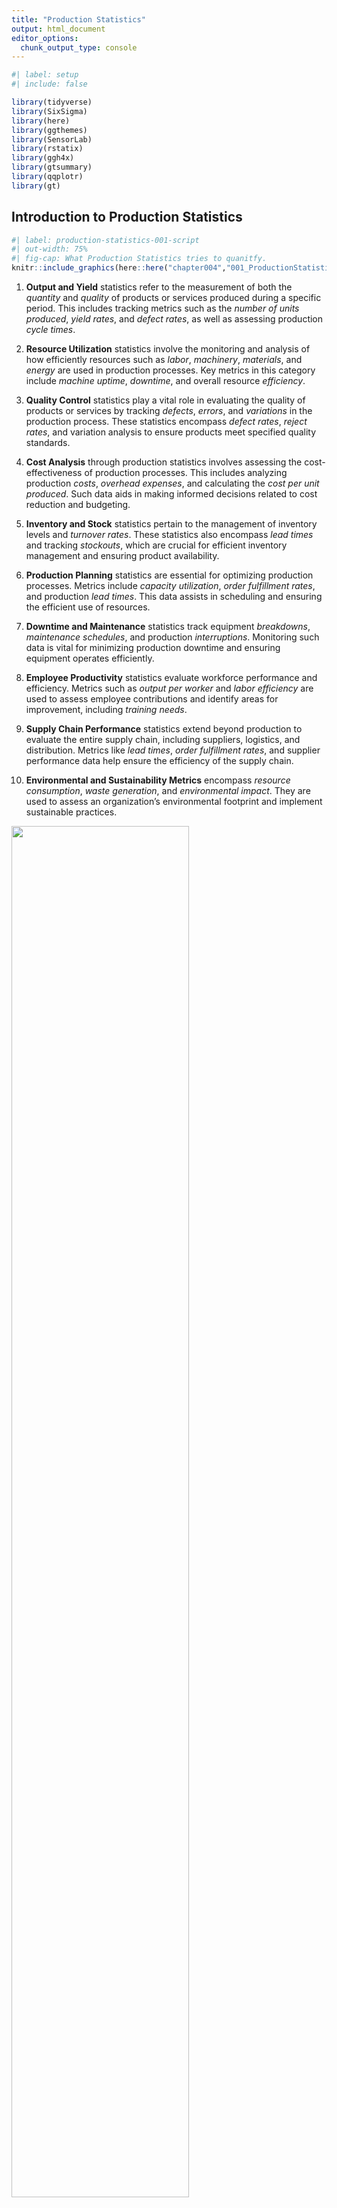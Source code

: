 ```yaml
---
title: "Production Statistics"
output: html_document
editor_options: 
  chunk_output_type: console
---
```


```r
#| label: setup
#| include: false

library(tidyverse)
library(SixSigma)
library(here)
library(ggthemes)
library(SensorLab)
library(rstatix)
library(ggh4x)
library(gtsummary)
library(qqplotr)
library(gt)

```

## Introduction to Production Statistics 

::: {.content-visible when-profile="script"}

```r
#| label: production-statistics-001-script
#| out-width: 75%
#| fig-cap: What Production Statistics tries to quanitfy.
knitr::include_graphics(here::here("chapter004","001_ProductionStatistics.png"))
```

1. **Output and Yield** statistics refer to the measurement of both the *quantity* and *quality* of products or services produced during a specific period. This includes tracking metrics such as the *number of units produced*, *yield rates*, and *defect rates*, as well as assessing production *cycle times*.

2. **Resource Utilization** statistics involve the monitoring and analysis of how efficiently resources such as *labor*, *machinery*, *materials*, and *energy* are used in production processes. Key metrics in this category include *machine uptime*, *downtime*, and overall resource *efficiency*.

3. **Quality Control** statistics play a vital role in evaluating the quality of products or services by tracking *defects*, *errors*, and *variations* in the production process. These statistics encompass *defect rates*, *reject rates*, and variation analysis to ensure products meet specified quality standards.

4. **Cost Analysis** through production statistics involves assessing the cost-effectiveness of production processes. This includes analyzing production *costs*, *overhead expenses*, and calculating the *cost per unit produced*. Such data aids in making informed decisions related to cost reduction and budgeting.

5. **Inventory and Stock** statistics pertain to the management of inventory levels and *turnover rates*. These statistics also encompass *lead times* and tracking *stockouts*, which are crucial for efficient inventory management and ensuring product availability.

6. **Production Planning** statistics are essential for optimizing production processes. Metrics include *capacity utilization*, *order fulfillment rates*, and production *lead times*. This data assists in scheduling and ensuring the efficient use of resources.

7. **Downtime and Maintenance** statistics track equipment *breakdowns*, *maintenance schedules*, and production *interruptions*. Monitoring such data is vital for minimizing production downtime and ensuring equipment operates efficiently.

8. **Employee Productivity** statistics evaluate workforce performance and efficiency. Metrics such as *output per worker* and *labor efficiency* are used to assess employee contributions and identify areas for improvement, including *training needs*.

9. **Supply Chain Performance** statistics extend beyond production to evaluate the entire supply chain, including suppliers, logistics, and distribution. Metrics like *lead times*, *order fulfillment rates*, and supplier performance data help ensure the efficiency of the supply chain.

10. **Environmental and Sustainability Metrics** encompass *resource consumption*, *waste generation*, and *environmental impact*. They are used to assess an organization's environmental footprint and implement sustainable practices.


:::

::: {.content-visible when-profile="slides"}

::: {.r-stack}
![](chapter004/001_ProductionStatistics_000.svg){.fragment .fade-in-then-out width=75% fig-align="center" auto-animate=true}

![](chapter004/001_ProductionStatistics_001.svg){.fragment .fade-in-then-out width=75% fig-align="center" auto-animate=true}

![](chapter004/001_ProductionStatistics_002.svg){.fragment .fade-in-then-out width=75% fig-align="center" auto-animate=true}

![](chapter004/001_ProductionStatistics_003.svg){.fragment .fade-in-then-out width=75% fig-align="center" auto-animate=true}

![](chapter004/001_ProductionStatistics_004.svg){.fragment .fade-in-then-out width=75% fig-align="center" auto-animate=true}
:::

:::


## Control Charts for Variables

### The production

::: {.content-visible when-profile="script"}

```r
#| label: fig-production
#| out-width: 75%
#| fig-cap: The drive shaft production over time

load(here("data","drive_shaft_data.Rdata"))

drive_shaft <- drive_shaft %>% 
  mutate(
    pass_1_fail_0 = 
      case_when(
        (diameter<12.5)&(diameter>11.5)~"PASS",
        TRUE~"FAIL"
      )
  )


drive_shaft %>% 
  filter(group=="group02") %>% 
  ggplot(
    aes(
      x = sample_no, 
      y = diameter,
      group = sample_no
    )
  )+
  geom_point(
    aes(
    ),
    size =5
  )+
  geom_line(
    aes(group = 1),
    color = "gray"
  )+
  scale_y_continuous(
    # limits = c(10,14),
    # expand = c(0,0,0,0)
  )+
  scale_x_continuous(
    breaks = seq(0,100,5),
    expand = c(0.005,0,0,0)
  )+
  theme_bw(base_size = 10)+
  theme(
    legend.position = "bottom"
  )+
  labs(
    title = "drive shaft diameter production",
    x = "time index",
    y = "diameter"
  )

```

In @fig-production the drive shaft production and the behaviour of the mission critical parameter `diameter` is shown over time.

:::

::: {.content-visible when-profile="slides"}

```r
#| label: fig-prod-time
#| out-width: 85%
#| fig-cap: The production data
#| fig-pos: "H"

knitr::include_graphics(here::here("chapter004","002_production_data.gif"))


```

:::

### Run Chart

:::{.r-stack}

:::{.fragment .fade-out}

```r
#| label: fig-run-chart
#| out-width: 85%
#| fig-cap: A run chart with control and warning limits without subgroups.
#| fig-pos: "H"

load(here("data","drive_shaft_data.Rdata"))
# source("spc_helpers.R")

grp02 <- drive_shaft %>% 
  filter(group == "group02")

subgroup <- data.frame(subgroup = rep(seq(1,20),each = 5))

grp02 <- bind_cols(
  grp02, subgroup
)

grp02_mean <- grp02 %>% 
  group_by(subgroup) %>% 
  summarise(
    mean_dia = mean(diameter),
    min_dia = min(diameter),
    max_dia = max(diameter),
    med_dia = median(diameter),
    sd_dia = sd(diameter)
  ) %>% 
  ungroup() %>% 
  add_column(sample_no = as.integer(seq(5,100,5)))

#run chart

grp02 %>% 
  ggplot(
    aes(x = sample_no,
        y = diameter)
  )+
  geom_point()+
  geom_hline(
    aes(
      yintercept = mean(diameter),
      linetype = "mean"
      )
  )+
  geom_hline(
    aes(
      yintercept = cmp_UCL(diameter,n = 1),
      linetype = "UCL"
    )
  )+
  geom_hline(
    aes(
      yintercept = cmp_LCL(diameter,n=1),
      linetype = "LCL"
    )
  )+
  geom_hline(
    aes(
      yintercept = cmp_UWL(diameter,n=1),
      linetype = "UWL"
    )
  )+
  geom_hline(
    aes(
      yintercept = cmp_LWL(diameter,n=1),
      linetype = "LWL"
    )
  )+
  labs(
    title = "run chart",
    linetype = ""
    )+
  scale_linetype_manual(
    values = c(
      "mean" = "solid",
      "UCL" = "dashed",
      "LCL" = "dashed",
      "UWL" = "dotted",
      "LWL" = "dotted"
    )
  )+
  theme_few(base_size = 15)+
  theme(
    legend.position = "bottom"
  )

```

:::

:::{.fragment .fade-in}

\begin{align}
UCL &= \bar{x} + 2.58\frac{sd(x)}{\sqrt{n}} \;\text{with}\;n=1 \\
LCL &= \bar{x} - 2.58\frac{sd(x)}{\sqrt{n}} \;\text{with}\;n=1 \\
UWL &= \bar{x} + 1.96\frac{sd(x)}{\sqrt{n}} \;\text{with}\;n=1 \\
LWL &= \bar{x} - 1.96\frac{sd(x)}{\sqrt{n}} \;\text{with}\;n=1
\end{align}

:::

::: {.content-visible when-profile="script"}

In Shewhart [@0486652327] charts for statistical process control, control limits such as the [Upper Control Limit (UCL)](#UCL), [Lower Control Limit (LCL)](#LCL), [Upper Warning Limit (UWL)](#UWL), and [Lower Warning Limit (LWL)](#LWL) play a crucial role. 
These limits establish boundaries for normal process variability. 
By incorporating confidence intervals, such as $97\%$ or $99\%$, into these limits, a statistical framework is added, providing a nuanced understanding of process variability. 
A $97\%$ confidence interval implies that $97\%$ of data points should fall within the calculated range, while a $99\%$ interval accommodates $99\%$. 
This approach enhances the sensitivity of Shewhart charts, aiding in the timely detection of significant process shifts. 
The choice of confidence level depends on the desired balance between false alarms and the risk of missing genuine deviations from the norm.

:::

:::

### X-bar chart

:::{.r-stack}

:::{.fragment .fade-out}

```r
#| label: fig-xbar
#| out-width: 85%
#| fig-cap: A X-bar chart with control and warning limits based on subgroups of $n=5$
#| fig-pos: "H"

grp02 %>%   
  ggplot()+
  geom_point(
    aes(
      x = subgroup,
      y = diameter,
      ),
    color = "gray",
    size = 2,
    # shape = 8
    )+
  geom_linerange(
    data = grp02_mean,
    aes(
      x = subgroup,
      ymin = min_dia,
      ymax = max_dia),
    color = "gray"
  )+
  geom_point(
    data = grp02_mean,
    aes(x = subgroup,
        y = mean_dia,
        group = 1
        ),
    size = 5
  )+
  geom_line(
    data = grp02_mean,
    aes(x = subgroup,
        y = mean_dia,
        group = 1)
  )+
  geom_hline(
    aes(
      yintercept = median(diameter)
    )
  )+
  geom_hline(
    aes(
      yintercept = cmp_UCL(diameter,n = 5),
      linetype = "UCL"
    )
  )+
  geom_hline(
    aes(
      yintercept = cmp_LCL(diameter,n=5),
      linetype = "LCL"
    )
  )+
  geom_hline(
    aes(
      yintercept = cmp_UWL(diameter,n=5),
      linetype = "UWL"
    )
  )+
  geom_hline(
    aes(
      yintercept = cmp_LWL(diameter,n=5),
      linetype = "LWL"
    )
  )+
  scale_x_continuous(
    breaks = seq(1,20,2),
  )+
  labs(
    title = "X-bar chart",
    x = "sample",
    linetype = ""
  )+
  scale_linetype_manual(
    values = c(
      "mean" = "solid",
      "UCL" = "dashed",
      "LCL" = "dashed",
      "UWL" = "dotted",
      "LWL" = "dotted"
    )
  )+
  theme_bw(base_size = 15)+
  theme(
    legend.position = "bottom"
  )


```

:::

:::{.fragment .fade-in}

\begin{align}
UCL &= \bar{x} + 2.58\frac{sd(x)}{\sqrt{n}} \;\text{with}\;n=5 \\
LCL &= \bar{x} - 2.58\frac{sd(x)}{\sqrt{n}} \;\text{with}\;n=5 \\
UWL &= \bar{x} + 1.96\frac{sd(x)}{\sqrt{n}} \;\text{with}\;n=5 \\
LWL &= \bar{x} - 1.96\frac{sd(x)}{\sqrt{n}} \;\text{with}\;n=5
\end{align}

:::

::: {.content-visible when-profile="script"}

An X-bar chart is a statistical tool for quality control, used to monitor process stability over time. 
It involves collecting data, calculating subgroup means, determining control limits, and plotting the data on a chart. 
By monitoring points relative to the control limits, it helps identify shifts in the process mean, allowing corrective action for consistent quality.

It is effective in quality control because it focuses on detecting changes in the process mean. 
By setting statistical control limits, it distinguishes between common and special causes of variation. 
When data points fall outside these limits, it signals the presence of external factors, prompting corrective action. 
The chart's visual representation of data points over time facilitates early issue detection, supporting a proactive approach to maintaining process stability and continuous improvement in quality control.

:::

:::

### S-Chart

:::{.r-stack}

:::{.fragment .fade-out}

```r
#| label: fig-s-chart
#| out-width: 75%
#| fig-cap: The s chart with control and warning limits.
#| fig-pos: "H"


grp02_mean %>% 
  ggplot(aes(x = subgroup,y = sd_dia))+
  geom_point()+
  geom_hline(
    aes(
      yintercept = cmp_s_mean(sd_dia,n=5),
      linetype = "mean"
    )
  )+
  geom_hline(
    aes(
      yintercept = cmp_UCL_s(sd_dia, n = 5),
      linetype = "UCL"
    )
  )+
  geom_hline(
    aes(
      yintercept = cmp_LCL_s(sd_dia, n = 5),
      linetype = "LCL"
    )
  )+
  geom_hline(
    aes(
      yintercept = cmp_UWL_s(sd_dia, n = 5),
      linetype = "UWL"
    )
  )+
  geom_hline(
    aes(
      yintercept = cmp_LWL_s(sd_dia, n = 5),
      linetype = "LWL"
    )
  )+
  scale_linetype_manual(
    values = c(
      "mean" = "solid",
      "UCL" = "dashed",
      "LCL" = "dashed",
      "UWL" = "dotted",
      "LWL" = "dotted"
    )
  )+
  scale_x_continuous(
    breaks = seq(1,20,2),
  )+
  geom_line()+
  geom_point(
    data = 
  )+
  labs(
    title = "S - Chart",
    y = "standard deviation",
    x = "sample",
    linetype = ""
  )+
  theme_bw(base_size = 15)+
  theme(
    legend.position = "bottom"
  )

```

:::

:::{.fragment .fade-in}

\begin{align}
UCL &= \sigma * \sqrt{\frac{\chi^2_{1-\beta=0.995;n-1}}{n-1}} \;\text{with}\;n=5 \\
LCL &= \sigma * \sqrt{\frac{\chi^2_{1-\beta=0.005;n-1}}{n-1}} \;\text{with}\;n=5 \\
UWL &= \sigma * \sqrt{\frac{\chi^2_{1-\beta=0.975;n-1}}{n-1}} \;\text{with}\;n=5 \\
LWL &= \sigma * \sqrt{\frac{\chi^2_{1-\beta=0.025;n-1}}{n-1}} \;\text{with}\;n=5
\end{align}

:::

::: {.content-visible when-profile="script"}

An S chart, or standard deviation chart, is a type of control chart used in statistical process control. 
It is designed to monitor the variability or dispersion of a process over time. 
The S chart displays the sample standard deviation of a process by plotting it against time or the sequence of samples. 
Similar to other control charts, it typically includes a central line representing the average standard deviation and upper and lower control limits. 
The S chart is useful for detecting shifts or trends in the variability of a process, allowing for timely adjustments or interventions if needed.

:::

:::

## Control Charts for Attributes


### NP Chart

:::{.r-stack}

:::{.fragment .fade-out}

```r
#| label: fig-np-chart
#| out-width: 75%
#| fig-cap: A NP-Chart with control limits.
#| fig-pos: "H"

set.seed(123)

prop_fail = data.frame(
  failed_units = rbinom(n = 10,size = 100,0.1)) %>% 
  mutate(
    prop = failed_units/sum(failed_units),
  ) %>% 
  rowid_to_column(var = "sample_no")


prop_fail %>% 
  ggplot(aes(x = sample_no,y = failed_units))+
  geom_point()+
  geom_line()+
  geom_hline(
    aes(yintercept = 10)
  )+
  geom_hline(
    aes(yintercept = 10+3*sqrt((10*(1-0.1))))
  )+
  scale_y_continuous(
    limits = c(0,NA),
    expand = c(0,0,0.05,0),
    breaks = seq(0,100)
  )+
  scale_x_continuous(
    breaks = seq(1,10)
  )+
  labs(
    title = "P Chart",
    x = "sample",
    y = "fraction non-conforming"
  )+
  theme_bw(base_size = 15)


```

:::

:::{.fragment .fade-in}

\begin{align}
CL = n\bar{p} \pm 3\sqrt{n\bar{p}(1-\bar{p})}
\end{align}

:::

::: {.content-visible when-profile="script"}

An NP chart, also known as a Number of Defects Per Unit chart, is a statistical tool used in quality control to monitor the number of defects or errors in a process over time. 
It is commonly employed in manufacturing and other industries to assess the stability and performance of a production process. 
The chart typically displays the number of defects observed in a sample of units or products, allowing for the identification of trends, patterns, or variations in the defect rates. 
This information aids in quality improvement efforts by enabling organizations to take corrective actions and maintain consistent product or service quality.
:::

:::

### P Chart

:::{.r-stack}

:::{.fragment .fade-out}

```r
#| label: fig-p-chart
#| out-width: 75%
#| fig-cap: A P-Chart with control limits.
#| fig-pos: "H"

set.seed(123)

prop_fail = data.frame(
  failed_units = rbinom(n = 10,size = 100,0.1)) %>% 
  mutate(
    prop = failed_units/sum(failed_units)
  ) %>% 
  rowid_to_column(var = "sample_no")


prop_fail %>% 
  ggplot(aes(x = sample_no,y = prop))+
  geom_point()+
  geom_line()+
  geom_hline(
    aes(yintercept = 0.1)
  )+
  geom_hline(
    aes(yintercept = 0.1+3*sqrt((0.1*(1-0.1))/10))
  )+
  scale_y_continuous(
    limits = c(0,NA),
    expand = c(0,0,0.05,0)
  )+
  scale_x_continuous(
    breaks = seq(1,10)
  )+
  labs(
    title = "P Chart",
    x = "sample",
    y = "number non-conforming"
  )+
  theme_bw(base_size = 15)


```

:::

:::{.fragment .fade-in}

\begin{align}
CL = \bar{p} \pm 3\sqrt{\frac{\bar{p}(1-\bar{p})}{n}}
\end{align}

:::

::: {.content-visible when-profile="script"}

The P chart is designed to track the proportion of nonconforming items or defects within a sample or subgroup over consecutive periods. 
The chart typically consists of a horizontal axis representing time periods and a vertical axis representing the proportion of nonconforming items. 
It helps identify variations and trends in the process, allowing for timely corrective actions when necessary.

P charts are commonly used in industries where the output is binary, such as the presence or absence of a specific attribute, and provide a visual representation of the process's performance, aiding in quality improvement efforts.
:::

:::

## Process Capability and Six Sigma

### How good is good enough?

::: {.content-visible when-profile="slides"}

:::{.r-stack}

:::{.fragment .fade-out}

![What are the joint probabilities?](chapter004/jnt_prob.png)

$$ P_{ges} = ?$$

:::

::: {.fragment .fade-in-then-out}

```r
#| label: fig-prodprob
#| out-width: 95%
#| fig-cap: Probabilities for success in sequence.

fun.1 <- function(x) 0.9^x
fun.2 <- function(x) 0.95^x
fun.3 <- function(x) 0.997^x
fun.4 <- function(x) 0.99975^x
fun.5 <- function(x) 0.98^x


limit_x <- c(0,5)

ggplot(data = data.frame(x = 0), mapping = aes(x = x))+
  stat_function(fun = fun.2,mapping = aes(linetype = "95%"),lwd=1) + 
  stat_function(fun = fun.3,mapping = aes(linetype = "99.7%"),lwd=1) + 
  stat_function(fun = fun.4,mapping = aes(linetype = "99.975%"),lwd=1) + 
  stat_function(fun = fun.5,mapping = aes(linetype = "98%"),lwd=1) + 
  labs(title = 'Probability for success in sequence',
       x='Step Nr',
       y='Probability for success',
       linetype='Probability in\nsingle step')+
  scale_x_continuous(limits = c(1,limit_x[2]),breaks = seq(limit_x[1],limit_x[2],by=1),expand = c(0,0))+
  scale_y_continuous(breaks = seq(0.2,1,by=0.025))+
  scale_color_brewer(palette = 'Spectral')+
  theme_minimal(base_size = 15)+
  theme(panel.grid.minor = element_blank())

```

:::

:::{.fragment .fade-in-then-out}

```r
#| label: fig-sixsigma
#| out-width: 75%
#| fig-cap: The idea of process capabilities
#| fig-pos: "H"

knitr::include_graphics(here::here("chapter004","SixSigma.png"))


```

:::

:::

:::

::: {.content-visible when-profile="script"}


```r
#| label: fig-steps-prob-script
#| out-width: 75%
#| fig-cap: What are the joint probabilities?
#| fig-pos: "H"

knitr::include_graphics(here::here("chapter004","jnt_prob.png"))


```

A success rate of $95\%$ per step (@fig-steps-prob-script) sounds at first glance like a successful process.
After all, having a $95\%$ chance of winning the lottery would be awesome.
Yet, the question is: What are the joint probabilities when we connect five steps sequentially?
From previous chapters we know that the joint probability can be calculated in \eqref{jntprob}.

\begin{align}
P_{ges} = P_1 * P_2 * P_3 * P_4 * P_5 = 0.95^{(n=5)}=0.774 \approx 77.4\% \label{jntprob}
\end{align}


```r
#| label: fig-prodprob-scr
#| out-width: 95%
#| fig-cap: Probabilities for success in sequence.

fun.1 <- function(x) 0.9^x
fun.2 <- function(x) 0.95^x
fun.3 <- function(x) 0.997^x
fun.4 <- function(x) 0.99975^x
fun.5 <- function(x) 0.98^x


limit_x <- c(0,5)

ggplot(data = data.frame(x = 0), mapping = aes(x = x))+
  stat_function(fun = fun.2,mapping = aes(linetype = "95%"),lwd=1) + 
  stat_function(fun = fun.3,mapping = aes(linetype = "99.7%"),lwd=1) + 
  stat_function(fun = fun.4,mapping = aes(linetype = "99.975%"),lwd=1) + 
  stat_function(fun = fun.5,mapping = aes(linetype = "98%"),lwd=1) + 
  labs(title = 'Probability for success in sequence',
       x='Step Nr',
       y='Probability for success',
       linetype='Probability in\nsingle step')+
  scale_x_continuous(limits = c(1,limit_x[2]),breaks = seq(limit_x[1],limit_x[2],by=1),expand = c(0,0))+
  scale_y_continuous(breaks = seq(0.2,1,by=0.025))+
  scale_color_brewer(palette = 'Spectral')+
  theme_minimal()+
  theme(panel.grid.minor = element_blank())

```

The joint probability for n-steps in sequence can therefore be estimated using \eqref{jntprob} and visually represented in @fig-prodprob-scr.
On the x-axis the number of steps is depicted whereas on the y-axis the joint probability is shown for the respective step index.
As also calculated in \eqref{jntprob} after $n=5$ steps the joint probability for a good part drops to around $77\%$, which is not acceptable.
@fig-prodprob-scr shows that not even $98\%$ probability for a good part for a single step results in an acceptable joint probability ($P = 0.98^{n=5} = 0.904$).
A staggering probability of $99.7\%$ for a single step is necessary to still reach a probability for a good part of $98\%$, and this is only true for $n = 5$steps.
For an acceptable [parts per milltion (ppm)](#ppm) rate the acceptable single step probability is $99.975\%$ as shown in @fig-prodprob-scr.

```r
#| label: fig-sixsigma-scr
#| out-width: 90%
#| fig-cap: The origin of the term Six Sigma ($6\sigma$)
#| fig-pos: "H"

knitr::include_graphics(here::here("chapter004","SixSigma.png"))


```

What that means in a tolerance-specification setting is shown in @fig-sixsigma-scr.
In order to ensure a $99.975\%$ for a continuous variable, the process variation (here measured as process standard deviation) must fit **at least 6** times into the actual tolerance/specification window of the [Critical to Quality (CTQ)](#CTQ) measure. 
Additionally, this is only true if the process is *centered*.
The term $6\sigma$ carries this inherent property for a $0ppm$ production, which is favoured by many, but achieved by few.

:::

### The Six Sigma Project Model (DMAIC)


```r
#| label: fig-dmaic
#| out-width: 95%
#| fig-cap: DMAIC Process

knitr::include_graphics(here::here("chapter004","dmaic.png"))

```

::: {.content-visible when-profile="script"}

The Six Sigma Project model consists of five phases in total: (D)efine, (M)easure, (A)nalyse, (I)mprove, (C)ontrol.
In essence these project phases are the application of the scientific method, but in a systematic and industry friendly way.

The *Define* Phase involves setting the project's goals and objectives, identifying key stakeholders, developing a high-level process map, and defining customer requirements and [critical-to-quality (CTQ)](#CTQ) characteristics. 
Additionally, the project scope is established, and a project charter is developed to guide the overall initiative.

In the *Measure* Phase, key process metrics are identified, and relevant data is collected to assess the current state of the process. This phase includes analyzing process capability, creating detailed process maps, performing baseline measurements, and identifying potential data sources to ensure comprehensive data collection.

During the *Analyze* Phase, potential root causes of process variation are identified through data analysis using statistical tools. 
Hypotheses for root causes are developed and verified through further data analysis. 
Root causes are then prioritized based on their impact and feasibility, and findings are validated with stakeholders to ensure accuracy and relevance.

The *Improve* Phase focuses on generating and evaluating potential solutions for process improvement. 
Implementing these improvements involves developing an implementation plan, conducting pilot tests if applicable, and optimizing the process based on feedback. 
Control measures are implemented to sustain the improvements achieved.

Finally, the *Control* Phase involves developing control plans to monitor process performance continuously. 
This includes establishing process controls and standard operating procedures, implementing mistake-proofing measures, and defining [key performance indicators (KPIs)](#KPI). 
Additionally, training programs for process stakeholders are developed, and a system for ongoing monitoring and feedback is established to ensure the process remains effective over time.

:::

{{< pagebreak >}}

### Process Capability - idea

```r
#| label: fig-bullseye
#| out-width: 90%
#| fig-cap: The idea of process capabilities
#| fig-pos: "H"

knitr::include_graphics(here::here("chapter004","003_bullseye.png"))


```

::: {.content-visible when-profile="script"}

Process capability refers to the ability of a process to consistently produce outputs that meet predetermined specifications or requirements. 
It is a measure of how well a process performs relative to its specifications. 
The general idea behind process capability is to assess the inherent variability of a process and determine whether it is capable of producing products or services within the desired quality limits.

1. **Specification Limits**: These are the predetermined limits or requirements for a particular process output, defining the range within which the product or service should fall to meet customer expectations.

2. **Process Variation**: This refers to the natural variability inherent in the process. Sources of variation can include factors such as machine performance, material properties, human factors, and environmental conditions.

3. **Process Capability Indices**: These are statistical measures used to quantify the relationship between process variation and specification limits. Common indices include $C_p$, $C_{pk}$, $P_p$, and $P_{pk}$, which provide insights into whether a process is capable of meeting specifications and how well it is centered within the specification limits.

4. **Assessment and Improvement**: Once process capability is assessed, steps can be taken to improve it if necessary. This may involve reducing process variation, adjusting process parameters, implementing quality control measures, or redesigning the process altogether.

Overall, the goal of analyzing process capability is to ensure that processes are capable of consistently delivering products or services that meet customer requirements, minimize defects, and optimize quality and efficiency.

:::

### High Accuracy - Low Precision

```r
#| label: fig-halp
#| out-width: 90%
#| fig-cap: The spreaded - High Accuracy, Low Precision
#| fig-pos: "H"

knitr::include_graphics(here::here("chapter004","004_HALP.png"))

```

::: {.content-visible when-profile="script"}

In this scenario, the process consistently produces results that are very close to the target or desired value (high accuracy). However, the variation among individual measurements is large, meaning they are not tightly clustered around the target value (low precision).
For example, if a machine consistently produces parts with dimensions close to the desired specifications but with significant variation in each part's dimensions, it exhibits high accuracy but low precision.

:::

### Low Accuracy - Low Precision

```r
#| label: fig-lalp
#| out-width: 90%
#| fig-cap: The worst - Low Accuracy, Low Precision
#| fig-pos: "H"

knitr::include_graphics(here::here("chapter004","005_LALP.png"))

```

::: {.content-visible when-profile="script"}

Here, the process consistently produces results that are far from the target or desired value (low accuracy). 
Additionally, the variation among individual measurements is large, indicating low precision.
An example could be a manufacturing process that consistently produces parts with dimensions that are both far from the desired specifications and vary significantly from one part to another.

:::

### Low Accuracy - High Precision

```r
#| label: fig-lahp
#| out-width: 90%
#| fig-cap: The missing the mark - Low Accuracy, High Precision
#| fig-pos: "H"

knitr::include_graphics(here::here("chapter004","006_LAHP.png"))

```

::: {.content-visible when-profile="script"}

This scenario involves a process that consistently produces results that are tightly clustered around a single point, but that point is far from the target or desired value (low accuracy).
For instance, if a weighing scale consistently displays a weight that is slightly off from the true weight but shows very little variation between repeated measurements, it demonstrates low accuracy but high precision.

:::

### High Accuracy - High Precision

```r
#| label: fig-hahp
#| out-width: 90%
#| fig-cap: The desired - High Accuracy, High Precision
#| fig-pos: "H"

knitr::include_graphics(here::here("chapter004","007_HAHP.png"))

```

::: {.content-visible when-profile="script"}

This is the ideal scenario where the process consistently produces results that are both very close to the target or desired value (high accuracy) and tightly clustered around that value (high precision).
For example, a manufacturing process that consistently produces parts with dimensions very close to the desired specifications and with minimal variation between individual parts exhibits both high accuracy and high precision.

:::

{{< pagebreak >}}

### Computing Process Capabilities

:::{.r-stack}

:::{.fragment .fade-out}

```r
#| label: fig-calc-cpk
#| out-width: 95%
#| fig-cap: The idea to calculate the $C_{pk}$

knitr::include_graphics(here::here("chapter004","calc_Cpk.png"))

```

:::

:::{.fragment .fade-in-then-out}

\begin{align}
C_{p} &= \frac{USL-LSL}{6*sd} \label{CpCalc} \\
C_{pk} &= \frac{\min(USL-\bar{x},\bar{x}-LSL)}{3*sd} \label{CpkCalc}
\end{align}

:::

:::

::: {.content-visible when-profile="script"}

$C_p$ compares the spread of the process variation to the width of the specification limits \eqref{CpCalc}. 
A $C_p$ value greater than $1$ indicates that the process spread fits within the specification limits, suggesting that the process has the *potential* to meet specifications.
However, $C_p$ does not take into account the process mean, so it does *not* provide information about process centering. 
For a more comprehensive assessment of process capability, both $C_p$ and $C_{pk}$ are often used together.

The $C_{pk}$ value indicates the capability of the process relative to the specified limits \eqref{CpkCalc}. 
A $C_{pk}$ value greater than 1 indicates that the process spread (6 standard deviations) fits within the specification limits. 
A value less than 1 indicates that the process spread exceeds the specification limits, indicating potential issues with meeting specifications. 
A higher $C_{pk}$ value indicates better process capability.

:::

### Process Capabilities and ppm

```r
#| label: fig-cpk-ppm
#| out-width: 95%
#| fig-cap: The failed parts per million vs. the $C_{pk}$
#| fig-pos: "H"

ppm <- data.frame(
  Cpk = seq(0.5,2.2,0.01)
) %>% 
  mutate(
    ppm = cmp_ppm_cpk(Cpk)
  )


ppm %>% 
  ggplot(aes(x = Cpk,y= ppm))+
  geom_line(
    linewidth = 2
  )+
  scale_x_continuous(
    breaks = seq(0,3,0.2),
    expand = c(0,0,0,0),
  )+
  scale_y_continuous(
    labels = scales::label_number(),
breaks = c(1000,10000,25000,50000,75000,100000,125000,150000,200000,250000)
  )+
  geom_vline(
    xintercept = 1.33,
    linetype = "dashed"
  )+
  geom_vline(
    xintercept = 1.68,
    linetype = "dashed"
  )+
   geom_vline(
    xintercept = 2,
    linetype = "dashed"
  )+
  geom_label(
    aes(
      x = 1.33,
      y = 70000,
      label = paste0('Cpk: 1.33\nppm: ',cmp_ppm_cpk(1.33))
    ),
    # angle = 90,
    # nudge_x = -0.05
  )+
  geom_label(
    aes(
      x = 1.67,
      y = 70000,
      label = paste0("Cpk: 1.67\nppm: ",cmp_ppm_cpk(1.67))
    ),
    # nudge_x = -0.05
  )+
  geom_label(
    aes(
      x = 2,
      y = 70000,
      label = paste0("Cpk: 2.00\nppm: ",cmp_ppm_cpk(2))
    ),
    # nudge_x = -Cpk: 2.000.1
  )+
  labs(
    title = "ppm vs.Cpk"
  )+
  theme_few(
    base_size = 15
  )

```

::: {.content-visible when-profile="script"}

[Process capability](#Cpk) and [parts per million (PPM)](#ppm) are closely related metrics used to assess the performance of manufacturing processes.
They provide a statistical measure of how well a process can produce output within specified limits. 
[PPM](#ppm) is a measure of the number of defective parts per million produced by the process. 
The connection between [process capability](#Cpk) indices and [PPM](#ppm) can be understood through statistical distributions, primarily the normal distribution, and the concept of defects or non-conformance.

The connection between process capability indices and PPM can be established through the Z-score ([Z-standardization](#Z)), which translates process capability into the probability of defects.

1. Using $C_p$:
Assuming the process is centered and follows a normal distribution: $Z = 3C_p$.
The corresponding [PPM](#ppm) can be found from standard normal distribution tables. 
For example, if $C_p = 1$, then $Z = 3$, and the area under the normal curve beyond $3$ standard deviations on either side is approximately $0.0027$, or $2700PPM$.

2. Using $C_{pk}$
$C_{pk}$ directly relates to the Z-score: $Z = 3C_{pk}$.
The [PPM](#ppm) can be calculated using the [cumulative distribution function](#cdf) for the normal distribution. 
For example, if $C_{pk} = 1.33$, then $Z = 3 \times 1.33 = 3.99$. 
Using standard normal distribution tables, the area beyond $Z = 3.99$ is approximately $0.000066$, or $66ppm$.

:::

## The role of measurement accuracy in production

### Measurement Errors 

```r
#| label: fig-measurement-error
#| out-width: 75%
#| fig-cap: Measurement Errors arise during every measurement.

knitr::include_graphics(here::here("chapter004","006_MeasurementError.png"))
```

::: {.content-visible when-profile="script"}

In scientific experiments and real-world measurements, there are often inherent sources of random error [@Nuzzo_2014]. 
These errors can introduce variability into measurements, and the accumulation of these errors often conforms to a normal distribution. 
For instance, when measuring the diameter of an object with a caliper, small measurement errors can cause the observed values to follow a normal distribution.
Even during such a simple measurement some random errors may include:

1. Parallax Error: Parallax can introduce random errors if the observer's eye is not consistently aligned with the scale or graduations during measurements.

2. Dirt or Debris: Foreign particles or debris on the measuring surfaces can lead to random measurement errors by causing slight variations in the contact points between the caliper and the object.

3. Jaw Alignment: Small variations in the alignment of the caliper jaws from one measurement to another can introduce random errors in measurements.

4. Material Deformation: When measuring soft or deformable materials, random errors can occur due to variations in the material's response to pressure during different measurements.

5. Human Error: Random errors can arise from misreading the scale or not positioning the caliper precisely on the object, especially if different operators are involved.

6. Slop or Play in the Jaws: Variability in the amount of play or slop in the caliper's jaws from one measurement to another can lead to random errors in measurements.

:::


### Significant Digits in Production

```r
#| label: fig-sign-digits
#| out-width: 85%
#| fig-cap: Drawings and specifications are just an approximation of reality.

knitr::include_graphics(here::here("chapter004","significant_digits.png"))
```


::: {.content-visible when-profile="script"}

Significant digits, or significant figures, are vital for precision and quality in production.
They ensure precision, quality, and consistency in production, leading to better efficiency and customer satisfaction.
Significant digits indicate the precision of measurements, ensuring products meet quality standards and specifications.

Applications:

1. Quality Control: Accurate measurements ensure consistent product quality.
2. Tolerances: Precise tolerances (e.g., $\pm0.05 mm$) must be adhered to.
3. Fit and Interchangeability: Parts must fit together correctly, requiring precise measurements.
4. Calibration: Instruments must match the required significant digits for accuracy.
5. Documentation: Accurate recording of measurements is essential for quality reports and compliance.
6. Training: Employees must understand and apply significant digits to maintain standards.

Best Practices:

- Reduce Human Error: Training and audits are essential.
- Use Proper Instruments: Ensure tools can measure accurately.
- Control Environment: Manage factors like temperature and humidity.
- Follow Rounding Rules: Apply proper rounding to maintain precision.

:::


#### General Rule of Thumb 

To maintain accuracy and avoid overestimating the precision of results, it's advisable not to report more significant digits than justified by the precision of the input measurements.

#### Rule of Ten 

In practical terms, for a number to be considered significant, it should be at least ten times greater than the smallest unit of measure (i.e., the least significant digit). This helps in avoiding overestimating the precision and ensures that the reported figures are meaningful.

#### Addition and Subtraction 

When performing addition or subtraction, the result should be reported with the same number of decimal places as the measurement with the fewest decimal places. For instance, if you add $12.11$ (two decimal places) to $0.4$ (one decimal place), the result should be reported with one decimal place, as $12.5$.

#### Multiplication and Division 

When performing multiplication or division, the result should be reported with the same number of significant digits as the measurement with the fewest significant digits. For example, if you multiply $2.34$ (three significant digits) by $0.0$5 (one significant digit), the result should be reported with one significant digit, as $0.1$.

#### edge cases

```r
#| label: fig-edge-case
#| out-width: 75%
#| fig-cap: Edge cases during measuring a simple part.

knitr::include_graphics(here::here("chapter004","edge_case.png"))

```

::: {.content-visible when-profile="script"}

Significant digits can help with edge cases that naturally occur during measurement processes.
As depicted in @fig-edge-case, the first two measurements are well within specification.
The third measurement can actually not be interpreted, as the measurement instrument seems not to be fit for purpose.
The fourth measurement shows, that the product is within the specification, it always holds the number with the smallest number of digits.
The measurement of the fifth product is just within specification, the gage that shoed the last reading is not accurate enough.

There are many rules involved in these kind of edge cases including the rounding of number.
It is referred to [@NISTHandbook] or the national standards for more elaborate discussions about this manner.

:::

### Measurement System Analysis Type I

In conducting a [Measurement System Analysis Type I (MSA1)](#MSA1), the initial step involves focusing on gage as the sole source of variation. 
To achieve this, 50 measurements are performed, each repeated on a reference part. 
This process allows for the isolation and assessment of the gage's impact on the overall measurement system, ensuring that any observed variability is attributed solely to the gage.
The process of doing a [MSA1](#MSA1) is fairly standardized.

#### Potential Capability index $C_g$ {.smaller}

::: {.content-visible when-profile="script"}

From a [MSA1](#MSA1) the [potential Measurement System Capability Index $C_g$](#Cg) can be computed via \eqref{Cg}.

:::

\begin{align}
C_g = \frac{K/100*Tol}{L*\sigma} \label{Cg}
\end{align}

$Tol$
:   Tolerance

$C_g$
:   Capability Gage

K
: percentage of the tolerance ($20\%$)

$\sigma$
:   standard deviations of the tolerance

L
:   number of standard deviations that represent the process ($6\times$)

##### Capability index with systematic error $C_{gk}$ {.smaller}

::: {.content-visible when-profile="script"}

Very similar to the process capability, a [$C_g$](#Cg) gives only the *potential* capability as it does not include if the measures are centered around a mean.
This is overcome by computing the [Measurement Capability Index with systematic error $C_{gk}$](#Cgk), which incorporates the mean via \eqref{Cgk}.

:::

\begin{align}
C_{gk} = \frac{(0.5*K/100)*Tol - |\bar{x}-x_{true}|}{3*\sigma} \label{Cgk}
\end{align}

$Tol$
:   Tolerance

$\bar{x}$
:   mean of the measurements

K
: percentage of the tolerance ($20\%$)

$x_{true}$
:   the "true" value of the reference (calibration)

$\sigma$
:   standard deviation of the measurements

#### MSA1 example

::: {.content-visible when-profile="script"}

```r
#| label: tbl-msa1-summary
#| tbl-cap: The summary of the raw data for the MSA1.

source(here("data","msa1_plots.R"))

measured_data %>% 
  gtsummary::tbl_summary(
    statistic = list(
      all_continuous() ~ "{mean} ({sd})"),
    include = "measured_data"
  )

```

In @tbl-msa1-summary the raw data that was collected during the experiments is depicted, whereas in @fig-msa1-plt the same data is shown in graphical format.

```r
#| label: fig-msa1-plt
#| out-width: 95%
#| fig-cap: The data as measured during the MSA1 with all measures included.

plt_msa

```

On the `x-axis` the measurement index is shown, the `y-axis` shows the measurment value.
One of the main advantages of a [MSA1](#MSA1) is, that a reference value is known, because the values are taken agains a standard reference normal.
This true value (`x_true` in @fig-msa1-plt, dashed black line) allows the estimation of a systematic error.
The $20\%$ tolerance \eqref{Cgk} is shown as dashed green line. 
This is the reduced tolerance in which the gage shall be capable to produce good measurement values.

:::

::: {.content-visible when-profile="slides"}

::: {.r-stack}

::: {.fragment .fade-out}

![ring gauge $20mm$](chapter004/msa1_ring.jpg){width=50%}

* $x_{true} = 20.3020$

:::

::: {.fragment .fade-in-then-out}

![MSA 1 data](chapter004/msa1_data.gif){width=95%}

:::

:::

---

```r

knitr::include_graphics(here::here("chapter004","Will_it_blend.png"))

```

:::

##### Data Distribution

```r
#| label: fig-msa1-qq
#| fig-cap: By definition, measurement errors shoul be normally disitrbuted.

measured_data %>% 
  ggplot(
    aes(
      sample = measured_data
    )
  )+
  stat_qq_band()+
  stat_qq_line()+
  stat_qq_point()+
  labs(
    title = "QQ-Plot of the MSA1 data"
  )+
  theme_few(
    base_size = 15
  )

```

::: {.content-visible when-profile="script"}
Measurement errors are often assumed to be normally distributed due to the [CLT](#clt) and the nature of random processes involved. 
The [CLT](#clt) states that the sum of many independent, random variables tends to follow a normal distribution, even if the original variables are not normally distributed. 
Measurement errors typically result from the combination of numerous small, independent errors, such as instrument precision, environmental factors, and human mistakes. This aggregation leads to a normal distribution of the overall errors.

Additionally, many error sources are random and independent, further supporting the normal distribution assumption. 
The normal distribution is mathematically convenient, being fully described by its mean and variance, which simplifies statistical analysis and hypothesis testing.
Empirical evidence across various fields also shows that measurement errors often approximate a normal distribution.

While the normal distribution is a useful assumption, it may not always be valid. In cases with asymmetric errors, heavy tails, or significant outliers, other distributions may be more appropriate. 
Nonetheless, for many practical purposes, assuming a normal distribution for measurement errors is reasonable and effective.
:::

##### computed values 

```r
#| label: tbl-CgCgk
#| out-width: 75%
#| tbl-cap: $C_g, C_{gk}$ for the measured values

x_mean <- measured_data %>% 
  pull(measured_data) %>% 
  mean() %>% 
  round(.,digits = 4)

x_sd <- measured_data %>% 
  pull(measured_data) %>% 
  sd()%>% 
  round(.,digits = 4)

data.frame(Cg = Cg(x_sd,0.3) |> round(digits = 2), 
           Cgk = Cgk(x_mean,x_sd,x_true, Tol = Tol) |> round(digits = 2)) %>% 
  gt() %>% 
  tab_options(
  table.font.size = 30
)

```

::: {.content-visible when-profile="script"}

In @tbl-CgCgk the numeric values for $C_g$ and $C_{gk}$ are shown.
Both values are well above $1.33$ which indicates that the gage is fit for the measurement purpose at hand (defined by the tolerance).
The *potential* gage capability ($C_g$) is greater than the *actual* gage capability $C_{gk}$ which implies a systematic error, but the numeric values being $>2$ there seems not to be any reason to take serious action.
If the systematic error is significant could be tested using the *t-test for one variable*.

:::

::: {.content-visible when-profile="slides"}

#### MSA1 in the era of AI?

::: {.r-stack}

::: {.fragment .fade-out}

![](chapter004/i_blistering.svg){width=1500px}

:::

::: {.fragment .fade-in-then-out}

![](chapter004/mm_algo_wf.svg){width=2500px}

:::

::: {.fragment .fade-in-then-out}

![](chapter004/mm_algo_out01.svg){width=2500px}

:::

::: {.fragment .fade-in-then-out}

![](chapter004/mm_algo_out02.svg){width=2500px}

:::

::: {.fragment .fade-in-then-out}

![](chapter004/res_algo_rr.svg){width=2500px}

:::

:::

:::

{{< pagebreak >}}

### Measurement System Analysis Type II (Gage R&R) 

::: {.r-stack}

::: {.fragment .fade-in-then-out}


```r
#| label: fig-gagerr-raw
#| out-width: 75%
#| fig-cap: The general principle of a gage R & R

knitr::include_graphics(here::here("chapter004","gage_rr.png"))

```

:::

::: {.content-visible when-profile="script"}

A Gage R&R study assesses the variation in measurements from a specific process by measuring the same parts multiple times with the same instrument by different operators. It helps determine the reliability of the measurement system and identifies areas for improvement.

:::

:::

#### Definitions {.smaller}

::: {.fragment .fade-in}

Accuracy
:   The closeness of agreement between a test result and the accepted reference value[@CanoUnknownTitle2012].

:::

::: {.fragment .fade-in}

Trueness
:   The closeness of agreement between the average value obtained from a large series of test results and an accepted reference value[@CanoUnknownTitle2012].

:::

::: {.fragment .fade-in}

Precision 
:   The closeness of agreement between independent test results obtained under stipulated conditions[@CanoUnknownTitle2012].

:::

::: {.fragment .fade-in}

Repeatability 
:   Precision under repeatability conditions (where independent test results are obtained using the same method on identical test items in the same laboratory by the same operator using the same equipment within short intervals of time)[@CanoUnknownTitle2012].

:::

::: {.fragment .fade-in}

Reproducibility 
:   Precision under reproducibility conditions (where test results are obtained using the same method on identical test items in different laboratories with different operators using different equipment)[@CanoUnknownTitle2012].

:::

#### Introductory example

* A battery manufacturer makes several types of batteries for domestic use.
* Voltage is **C**ritical **T**o **Q**uality (CTQ)

::: {.incremental}

* the parts are the batteries $a = 3$
* the appraisers are the voltmeters $b = 2$
* measurement is taken three times $n = 3$
* $a \times b \times n = 3 \times 2 \times 3 = 18$ measurements

:::

#### The data

```r
#| label: fig-msa2-data
#| out-width: 75%
#| fig-cap: The data from the 18 experiments for the GageR&R

data("ss.data.batteries")

pos <- position_jitter(width = 0.3, seed = 2)


ss.data.batteries %>% 
  ggplot(
    aes(
      x = run,  
      y = voltage
      )
    ) +
  geom_point(
    
  )+
  facet_nested(
    ~battery+voltmeter,
    labeller = label_both
  )+
  theme_bw(base_size = 20)+
  theme(
    legend.position = "bottom"
  )

```

#### The analysis

```r
#| echo: true
#| output: true

anova(lm(voltage ~ battery + voltmeter + battery * voltmeter, 
         data = ss.data.batteries))

```

---

::: {.r-fit-text .v-c}

WOW!

:::

#### Variance decomposition - the theory 

![](chapter004/gage_rr.png){width=95%}

##### Repeatability

\begin{align}
\sigma^2_{Repeatability} = MSE
\end{align}

* directly obtainable in ANOVA table

##### Reproducibility {.smaller}

::: {.r-stack}

::: {.fragment .fade-out}

\begin{align}
\sigma^2_{Reproducibilty} = \sigma^2_{Appraiser} + \sigma^2_{Interaction}
\end{align}

:::

::: {.fragment .fade-in-then-out}

\begin{align}
\sigma^2_{Appraiser} = \frac{MSB-MSAB}{a \times n}
\end{align}

$\sigma^2_{Appraiser}$
:   Variance introduced by appraisers

$MSB$
:   Mean of squares - B

$MSAB$
:   Mean squares of interaction - AB

$a$
:   number of levels for factor - number of batteries: 3

$n$
:   number of replicated measures: 3

:::

::: {.fragment .fade-in-then-out}

\begin{align}
\sigma^2_{Interaction} = \frac{MSBA-MSE}{n}
\end{align}

$\sigma^2_{Interaction}$
:   Variance introduced by interaction

$MSAB$
:   Mean squares of interaction - AB

$MSE$
:   Mean squares of error

$n$
:   number of replicated measures: 3

:::

:::

##### Gage R&R

\begin{align}
\sigma^2_{Gage\;R\&R} = \sigma^2_{Repeatability} + \sigma^2_{Reproducibility}
\end{align}

::: {.fragment .fade-in}
All variance is calculated that comes from the Gage!
:::

::: {.fragment .fade-in}
Are we finished?
:::

::: {.fragment .fade-in}
We measure *something*, so what about the part?
:::

##### Part to Part {.smaller}

\begin{align}
\sigma^2_{Part\; to \; Part} = \frac{MSA-MSAB}{b \times n}
\end{align}

$\sigma^2_{Part\; to \; Part}$
:   Variance introduced by the parts

$MSA$
:   Mean of squares - A

$MSAB$
:   Mean squares of interaction - AB

$b$
:   number of appraisers - number of voltmeters: 2

$n$
:   number of replicated measures: 3

##### Total Variability

![](chapter004/gage_rr_total.png){width=95%}

#### Variance decomposition - the values

```r
raw_gagerr <- anova(lm(voltage ~ battery + voltmeter + battery * voltmeter,  data=ss.data.batteries))

n <- 3

a <- 3

b <- 2

```

\begin{align}
\sigma^2_{Repeatability} &= `r raw_gagerr[3][4,1] %>% round(.,digits = 4)` \nonumber \\
\sigma^2_{Appraiser} &= `r ((raw_gagerr[3][2,1] - raw_gagerr[3][3,1])/(a*n))%>% round(.,digits = 4)` \nonumber \\
\sigma^2_{Interaction} &= `r ((raw_gagerr[3][3,1]-raw_gagerr[3][3,1])/(n))%>% round(.,digits = 4)` <0 \rightarrow 0 \nonumber \\
\sigma^2_{Reproducibility} &= `r ((raw_gagerr[3][2,1] - raw_gagerr[3][3,1])/(a*n))%>% round(.,digits = 4)` \nonumber \\
\sigma^2_{Gage\;R\&R} &= `r (raw_gagerr[3][4,1] + (raw_gagerr[3][2,1] - raw_gagerr[3][3,1])/(a*n))%>% round(.,digits = 4)` \nonumber \\
\sigma^2_{Part\; to \; Part} &= `r ((raw_gagerr[3][1,1] - raw_gagerr[3][3,1])/(b*n))%>% round(.,digits = 4)` \nonumber \\
\sigma^2_{Total} &= `r ((raw_gagerr[3][1,1] - raw_gagerr[3][3,1])/(b*n) + raw_gagerr[3][4,1] + (raw_gagerr[3][2,1] - raw_gagerr[3][3,1])/(a*n))%>% round(.,digits = 4)` \nonumber
\end{align}

#### Gage R&R "standardized output"

```r
#| echo: false
#| output: false

my.rr <- ss.rr(var = voltage, part = battery,appr = voltmeter,data = ss.data.batteries,main = "Six Sigma Gage R&R Measure",sub = "Batteries Project MSA",print_plot = FALSE,lsl = 1, usl = 2)

```

##### AVNOVA table

```r
my.rr$anovaTable
```

##### ANOVA reduced model

```r
my.rr$anovaRed
```

##### Variance decomposition

```r
my.rr$varComp
```

##### Study Variance

```r
my.rr$studyVar
```

##### ndc - number of distinct categories

```r
my.rr$ncat
```


##### standardized graphical output


```r
#| label: fig-gagerr-ex
#| out-width: 50%
#| fig-cap: A standardized graphical output after a complete GageR&R 

knitr::include_graphics(here::here("chapter004","msa2_ss.png"))

```

#### Gage R&R in the classroom

* 3 parts
* 3 volunteers
* 1 recorder
* 1 gage
* 10 experiments
* 3 repetitions

* randomize the trials
* now do it

#### Attribute Agreement Analysis

Attribute Agreement Analysis (AAA) is a statistical method used to evaluate the agreement among multiple observers when assigning categorical ratings to items. 
It involves defining attributes, selecting observers, collecting ratings, and analyzing the data to determine the level of agreement. 
This helps ensure the reliability of assessments and informs decision-making processes.

##### Setup

![](chapter004/aaa.png){width=95%}

##### Results


```r
#| label: tbl-aaa

source(here("data","aaa.R"))

aaa_df %>% 
  gt()

```

##### Overall agreement

\begin{align}
Agreement_{overall} = 100 \times \frac{X}{N}
\end{align}

$X$
:   number of times appraisers agree with reference

$N$
:   number of rows with valid data

::: {.fragment .fade-in}

\begin{align}
Agreement_{overall} = `r overall_agreement`\% \nonumber
\end{align}

:::

##### Appraiser Agreement

\begin{align}
Agreement_{appraiser} = 100 \times \frac{X}{N}
\end{align}

$X$
:   number of times the single appraisers agrees with reference

$N_i$
:   number of runs for the $i$-th appraiser

::: {.fragment .fade-in}

\begin{align}
Appraiser_{1} &= `r single_appraiser_agreement$overall_agreement[[1]] %>% round(.,digits = 1)`\% \nonumber \\
Appraiser_{2} &= `r single_appraiser_agreement$overall_agreement[[2]] %>% round(.,digits = 1)`\% \nonumber
\end{align}

:::

##### Reference Agreement

\begin{align}
Agreement_{reference} = 100 \times \frac{X}{N}
\end{align}

$X$
:   number of times result agrees with the reference

$N_i$
:   number of runs for the $i$-th result

::: {.fragment .fade-in}

\begin{align}
Reference_{bad} &= `r reference_agreement$overall_agreement[[1]] %>% round(.,digits = 1)`\% \nonumber \\
Reference_{good} &= `r reference_agreement$overall_agreement[[2]] %>% round(.,digits = 1)`\% \nonumber
\end{align}

:::

##### Run agreement

\begin{align}
Agreement_{run} = 100 \times \frac{X}{N}
\end{align}

$X$
:   number of reference agreement in runs

$N_i$
:   number of runs for the $i$-th run

::: {.fragment .fade-in}

\begin{align}
Reference_{1} &= `r run_agreement$overall_agreement[[1]] %>% round(.,digits = 1)`\% \nonumber \\
Reference_{2} &= `r run_agreement$overall_agreement[[2]] %>% round(.,digits = 1)`\% \nonumber
\end{align}

:::

##### Appraiser and reference agreement

\begin{align}
Agreement_{appraiser \; ref} = 100 \times \frac{X}{N}
\end{align}

$X$
:   number of reference agreement in for appraisers in reference class

$N_i$
:   number of agreements for the $i$-th appraiser and the $i$-th standard


```r
#| label: tbl-app-ref-agree
#| out-width: 75%

appraiser_ref_agreement %>% 
  select(
    appraiser,
    reference,
    overall_agreement
  ) %>% 
  mutate(
    overall_agreement = overall_agreement/100
  ) %>% 
  ungroup() %>% 
  gt() %>% 
  fmt_percent(columns = overall_agreement) 

```

##### graphical representation

::: {.r-stack}

::: {.fragment .fade-out}

```r
#| label: fig-sngl-app-ref
#| out-width: 95%
#| fig-cap: Single appraiser agreement to reference.

plt_sngl_app <- single_appraiser_agreement %>% 
  ggplot(
    aes(
      x = appraiser,
      y = overall_agreement
    )
  )+
  geom_col()+
  scale_y_continuous(
    expand = c(0,0,0.05,0)
  )+
  scale_x_continuous(
    breaks = c(1,2)
  )+
  labs(
    title = "single appraiser agreement to reference"
  )+
  theme_minimal(base_size = 20)

plt_sngl_app

```

:::

::: {.fragment .fade-in-then-out}

```r
#| label: fig-sngl-ref-agreement
#| out-width: 95%
#| fig-cap: How good is the agreement in the reference?

plt_ref_agr <- reference_agreement %>% 
  ggplot(
    aes(
      x = reference,
      y = overall_agreement
    )
  )+
  geom_col()+
  scale_y_continuous(
    expand = c(0,0,0.05,0)
  )+
  labs(
    title = "single reference agreement to reference"
  )+
  theme_minimal(base_size = 20)

plt_ref_agr

```

:::

::: {.fragment .fade-in-then-out}

```r
#| label: fig-ref-agree
#| out-width: 95%
#| fig-cap: Single run agreement to reference.

plt_sngl_run <- run_agreement %>% 
  ggplot(
    aes(
      x = runs,
      y = overall_agreement
    )
  )+
  geom_col()+
  scale_y_continuous(
    expand = c(0,0,0.05,0)
  )+
  scale_x_continuous(
    breaks = c(1,2)
  )+
  labs(
    title = "single run agreement to reference"
  )+
  theme_minimal(base_size = 20)

plt_sngl_run

```

:::

::: {.fragment .fade-in-then-out}


```r
#| label: fig-asdf
#| out-width: 75%
#| fig-cap: 

plt_appr_ref_agr <- appraiser_ref_agreement %>% 
  ggplot(
    aes(
      x = appraiser,
      y = overall_agreement,
      fill = reference
    )
  )+
  geom_col(position = "dodge")+
  scale_y_continuous(
    expand = c(0,0,0.05,0)
  )+
  scale_x_continuous(
    breaks = c(1,2)
  )+
  scale_fill_brewer(
    palette = "Set1"
  )+
  theme_minimal(base_size = 20)


plt_appr_ref_agr

```

:::

::: {.fragment .fade-in-then-out}

```r
#| layout-ncol: 2

plt_sngl_app
plt_sngl_run
plt_ref_agr
plt_appr_ref_agr

```

:::

:::


